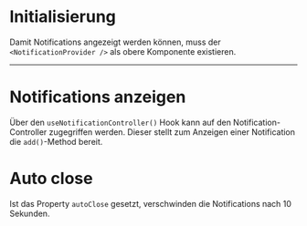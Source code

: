 # Initialisierung

Damit Notifications angezeigt werden können, muss der `<NotificationProvider />`
als obere Komponente existieren.

<LiveCodeEditor example="provider" />

---

# Notifications anzeigen

Über den `useNotificationController()` Hook kann auf den Notification-Controller
zugegriffen werden. Dieser stellt zum Anzeigen einer Notification die
`add()`-Method bereit.

<LiveCodeEditor />

# Auto close

Ist das Property `autoClose` gesetzt, verschwinden die Notifications nach 10
Sekunden.

<LiveCodeEditor example="auto-close" editorCollapsed />
